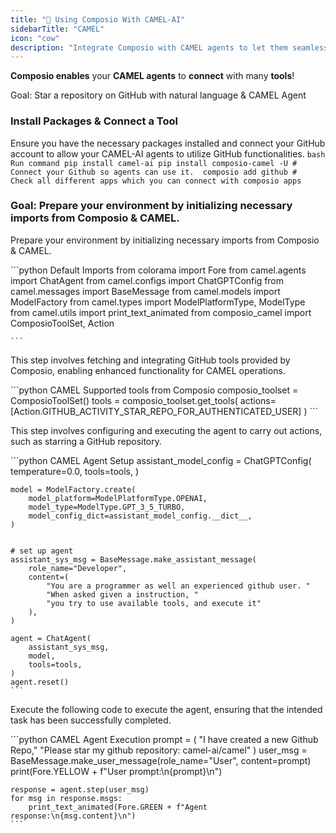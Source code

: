 ```yaml
---
title: "🐫 Using Composio With CAMEL-AI"
sidebarTitle: "CAMEL"
icon: "cow"
description: "Integrate Composio with CAMEL agents to let them seamlessly interact with external apps"
---
```


**Composio enables** your **CAMEL agents** to **connect** with many **tools**!

<Tip>Goal: Star a repository on GitHub with natural language & CAMEL Agent</Tip>

### Install Packages & Connect a Tool

Ensure you have the necessary packages installed and connect your GitHub account to allow your CAMEL-AI agents to utilize GitHub functionalities.
<CodeGroup>
    ``` bash Run command
    pip install camel-ai
    pip install composio-camel -U
    #  Connect your Github so agents can use it. 
    composio add github
    #  Check all different apps which you can connect with
    composio apps
    ```
</CodeGroup>

### Goal: Prepare your environment by initializing necessary imports from Composio & CAMEL.

<Steps>
<Step title="Import Base Packages">

Prepare your environment by initializing necessary imports from Composio & CAMEL.

<CodeGroup>
    ```python Default Imports
    from colorama import Fore
    from camel.agents import ChatAgent
    from camel.configs import ChatGPTConfig
    from camel.messages import BaseMessage
    from camel.models import ModelFactory
    from camel.types import ModelPlatformType, ModelType
    from camel.utils import print_text_animated
    from composio_camel import ComposioToolSet, Action

    ```

</CodeGroup>

</Step>

<Step title="Integrating GitHub Tools with Composio">

This step involves fetching and integrating GitHub tools provided by Composio, enabling enhanced functionality for CAMEL operations.

<CodeGroup>
    ```python CAMEL Supported tools from Composio
    composio_toolset = ComposioToolSet()
    tools = composio_toolset.get_tools(
        actions=[Action.GITHUB_ACTIVITY_STAR_REPO_FOR_AUTHENTICATED_USER]
    )
    ```
</CodeGroup>

</Step>

<Step title="CAMEL Agent Setup">

This step involves configuring and executing the agent to carry out actions, such as starring a GitHub repository.

<CodeGroup>
    ```python CAMEL Agent Setup
    assistant_model_config = ChatGPTConfig(
        temperature=0.0,
        tools=tools,
    )

    model = ModelFactory.create(
        model_platform=ModelPlatformType.OPENAI,
        model_type=ModelType.GPT_3_5_TURBO,
        model_config_dict=assistant_model_config.__dict__,
    )


    # set up agent
    assistant_sys_msg = BaseMessage.make_assistant_message(
        role_name="Developer",
        content=(
            "You are a programmer as well an experienced github user. "
            "When asked given a instruction, "
            "you try to use available tools, and execute it"
        ),
    )

    agent = ChatAgent(
        assistant_sys_msg,
        model,
        tools=tools,
    )
    agent.reset()
    ```
</CodeGroup>

</Step>

<Step title="Execute with your prompt/task.">

Execute the following code to execute the agent, ensuring that the intended task has been successfully completed.

<CodeGroup>
    ```python CAMEL Agent Execution
    prompt = (
        "I have created a new Github Repo,"
        "Please star my github repository: camel-ai/camel"
    )
    user_msg = BaseMessage.make_user_message(role_name="User", content=prompt)
    print(Fore.YELLOW + f"User prompt:\n{prompt}\n")

    response = agent.step(user_msg)
    for msg in response.msgs:
        print_text_animated(Fore.GREEN + f"Agent response:\n{msg.content}\n")
    ```
</CodeGroup>

</Step>
</Steps>
